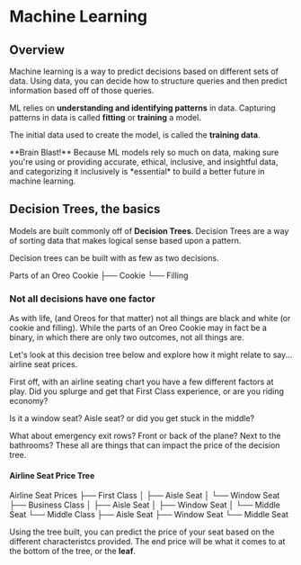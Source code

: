 # Machine Learning

## Overview

Machine learning is a way to predict decisions based on different sets of data. Using data, you can decide how to structure queries and then predict information based off of those queries.

ML relies on **understanding and identifying patterns** in data. Capturing patterns in data is called **fitting** or **training** a model. 

The initial data used to create the model, is called the **training data**.


<Callout emoji="🧠">
  **Brain Blast!** Because ML models rely so much on data, making sure you're using or providing accurate, ethical, inclusive, and insightful data, and categorizing it inclusively is *essential* to build a better future in machine learning.
</Callout>

## Decision Trees, the basics

Models are built commonly off of **Decision Trees**.  Decision Trees are a way of sorting data that makes logical sense based upon a pattern.

Decision trees can be built with as few as two decisions.

Parts of an Oreo Cookie
├── Cookie
└── Filling

### Not all decisions have one factor

As with life, (and Oreos for that matter) not all things are black and white (or cookie and filling). While the parts of an Oreo Cookie may in fact be a binary, in which there are only two outcomes, not all things are.

Let's look at this decision tree below and explore how it might relate to say... airline seat prices.

First off, with an airline seating chart you have a few different factors at play. Did you splurge and get that First Class experience, or are you riding economy?

Is it a window seat? Aisle seat? or did you get stuck in the middle? 

What about emergency exit rows? Front or back of the plane? Next to the bathrooms? These all are things that can impact the price of the decision tree.

#### Airline Seat Price Tree

Airline Seat Prices
├── First Class
│   ├── Aisle Seat
│   └── Window Seat
├── Business Class
│   ├── Aisle Seat 
│   ├── Window Seat 
│   └── Middle Seat
└── Middle Class
    ├── Aisle Seat 
    ├── Window Seat 
    └── Middle Seat

Using the tree built, you can predict the price of your seat based on the different characteristcs provided.  The end price will be what it comes to at the bottom of the tree, or the **leaf**.










